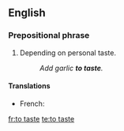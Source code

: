 {{also|taste}}
==English==

===Prepositional phrase===
{{infl|en|prepositional phrase|head=[[to]] [[taste]]}}

# {{cooking}} Depending on personal taste.
#: ''Add garlic '''to taste'''.''

====Translations====
* French: {{t|fr|au goût}}

[[fr:to taste]]
[[te:to taste]]